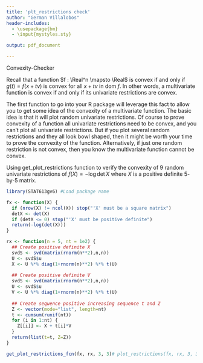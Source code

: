 ```yaml
---
title: 'plt_restrictions check'
author: "German Villalobos"
header-includes:
  - \usepackage{bm}
  - \input{mystyles.sty}

output: pdf_document

---
```


Convexity-Checker

Recall that a function $f : \Real^n \mapsto \Real$ is convex if and only if $g(t) = f(x + tv)$ is convex for all $x + tv$ in dom $f$. In other words, a multivariate function is convex if and only if its univariate restrictions are convex.

The first function to go into your R package will leverage this fact to allow you to get some idea of the convexity of a multivariate function. The basic idea is that it will plot random univariate restrictions. Of course to prove convexity of a function all univariate restrictions need to be convex, and you can't plot all univariate restrictions. But if you plot several random restrictions and they all look bowl shaped, then it might be worth your time to prove the convexity of the function. Alternatively, if just one random restriction is not convex, then you know the multivariate function cannot be convex.

Using get_plot_restrictions function to verify the convexity of 9 random univariate restrictions of $f(X) = -\log \det X$ where $X$ is a positive definite $5$-by-$5$ matrix.

```r
library(STAT613gv6) #Load package name

fx <- function(X) {
  if (nrow(X) != ncol(X)) stop("'X' must be a square matrix")
  detX <- det(X)
  if (detX <= 0) stop("'X' must be positive definite")
  return(-log(det(X)))
}

rx <- function(n = 5, nt = 1e2) {
  ## Create positive definite X
  svdS <- svd(matrix(rnorm(n**2),n,n))
  U <- svdS$u
  X <- U %*% diag(1+rnorm(n)**2) %*% t(U)
  
  ## Create positive definite V
  svdS <- svd(matrix(rnorm(n**2),n,n))
  U <- svdS$u
  V <- U %*% diag(1+rnorm(n)**2) %*% t(U)
  
  ## Create sequence positive increasing sequence t and Z
  Z <- vector(mode="list", length=nt)
  t <- cumsum(runif(nt))
  for (i in 1:nt) {
    Z[[i]] <- X + t[i]*V
  }
  return(list(t=t, Z=Z))
}

get_plot_restrictions_fcn(fx, rx, 3, 3)# plot_restrictions(fx, rx, 3, 3) <- Uncomment this line.
```

